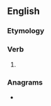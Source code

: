 ==English==

===Etymology===
{{suffix|en|spake|est}}

===Verb===
{{head|en|verb form|cat2=second-person singular forms}}

# {{en-archaic second-person singular past of|speak}}

===Anagrams===
* {{anagrams|en|a=aekpsst|speak'st}}